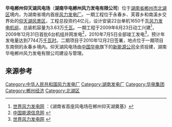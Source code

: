 '''华电郴州仰天湖风电场'''（'''湖南华电郴州风力发电有限公司'''）位于[[湖南省|湖南省]][[郴州市|郴州市]][[北湖区|北湖区]]境内，为湖南省境内首座[[風能|风力]][[風力發電廠|发电厂]]。一期工程位于永春乡、芙蓉乡和南溪乡交界处的[[郴州仰天湖风景旅游区|仰天湖风景区]]，工程总投资约4亿元，设计安装22台单机1650千瓦[[風力發動機|风力发电机组]]，总装机容量为3.63万[[瓦特|千瓦]]。一期工程于2009年6月23日动工兴建<ref>[http://www.86wind.com/info/detail/3-9961.html 世界风力发电网] {{webarchive|url=https://web.archive.org/web/20090712210436/http://www.86wind.com/info/detail/3-9961.html |date=2009-07-12 }}：《湖南省首座风电场在郴州仰天湖奠基》</ref>，2009年12月31日首批6台机组并网发电<ref>[http://newenergy.nengyuan.net/2010/0104/8761.html 中国能源信息网] {{webarchive|url=https://web.archive.org/web/20111123142437/http://newenergy.nengyuan.net/2010/0104/8761.html |date=2011-11-23 }}</ref>，2010年7月5日全部竣工发电<ref>[http://www.86wind.com/info/detail/3-9961.html 世界风力发电网] {{webarchive|url=https://web.archive.org/web/20090712210436/http://www.86wind.com/info/detail/3-9961.html |date=2009-07-12 }}</ref>，预计年发电量达到7744万[[千瓦·時|千瓦时]]。二期项目于2010年12月2日签署，地点位于一期项目东南侧的永春乡境内。仰天湖风电场由[[中国华电集团公司|中国华电]]旗下的[[中国华电集团新能源发展有限公司|新能源公司]]全资投建，湖南华电郴州风力发电有限公司建设与管理。

==来源参考==
{{Reflist}}

[[Category:中华人民共和国风力发电厂|Category:中华人民共和国风力发电厂]]
[[Category:湖南发电厂|Category:湖南发电厂]]
[[Category:华电集团|Category:华电集团]]
[[Category:郴州经济|Category:郴州经济]]
[[Category:北湖区|Category:北湖区]]